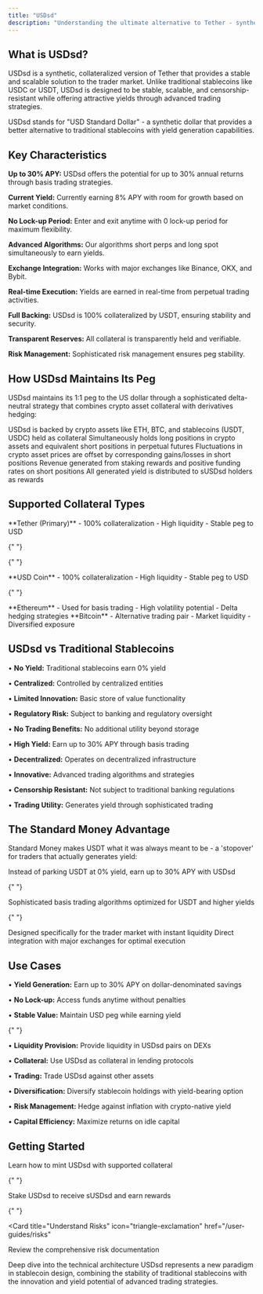 ```yaml
---
title: "USDsd"
description: "Understanding the ultimate alternative to Tether - synthetic dollar with up to 30% yield"
---
```


## What is USDsd?

USDsd is a synthetic, collateralized version of Tether that provides a stable and scalable solution to the trader market. Unlike traditional stablecoins like USDC or USDT, USDsd is designed to be stable, scalable, and censorship-resistant while offering attractive yields through advanced trading strategies.

<Info>
  USDsd stands for "USD Standard Dollar" - a synthetic dollar that provides a
  better alternative to traditional stablecoins with yield generation
  capabilities.
</Info>

## Key Characteristics

<AccordionGroup>
  <Accordion title="High Yield Potential">
    <div className="space-y-3">
      <p><strong>Up to 30% APY:</strong> USDsd offers the potential for up to 30% annual returns through basis trading strategies.</p>
      <p><strong>Current Yield:</strong> Currently earning 8% APY with room for growth based on market conditions.</p>
      <p><strong>No Lock-up Period:</strong> Enter and exit anytime with 0 lock-up period for maximum flexibility.</p>
    </div>
  </Accordion>

<Accordion title="Basis Trade Strategy">
  <div className="space-y-3">
    <p>
      <strong>Advanced Algorithms:</strong> Our algorithms short perps and long
      spot simultaneously to earn yields.
    </p>
    <p>
      <strong>Exchange Integration:</strong> Works with major exchanges like
      Binance, OKX, and Bybit.
    </p>
    <p>
      <strong>Real-time Execution:</strong> Yields are earned in real-time from
      perpetual trading activities.
    </p>
  </div>
</Accordion>

  <Accordion title="100% Collateralized">
    <div className="space-y-3">
      <p><strong>Full Backing:</strong> USDsd is 100% collateralized by USDT, ensuring stability and security.</p>
      <p><strong>Transparent Reserves:</strong> All collateral is transparently held and verifiable.</p>
      <p><strong>Risk Management:</strong> Sophisticated risk management ensures peg stability.</p>
    </div>
  </Accordion>
</AccordionGroup>

## How USDsd Maintains Its Peg

USDsd maintains its 1:1 peg to the US dollar through a sophisticated delta-neutral strategy that combines crypto asset collateral with derivatives hedging:

<Steps>
  <Step title="Crypto Asset Collateral">
    USDsd is backed by crypto assets like ETH, BTC, and stablecoins (USDT, USDC)
    held as collateral
  </Step>
  <Step title="Delta-Neutral Hedging">
    Simultaneously holds long positions in crypto assets and equivalent short
    positions in perpetual futures
  </Step>
  <Step title="Price Stability">
    Fluctuations in crypto asset prices are offset by corresponding gains/losses
    in short positions
  </Step>
  <Step title="Yield Generation">
    Revenue generated from staking rewards and positive funding rates on short
    positions
  </Step>
  <Step title="Reward Distribution">
    All generated yield is distributed to sUSDsd holders as rewards
  </Step>
</Steps>

## Supported Collateral Types

<Columns cols={2}>
  <Card title="USDT" icon="dollar-sign">
    **Tether (Primary)** - 100% collateralization - High liquidity - Stable peg to USD
  </Card>

{" "}

{" "}

<Card title="USDC" icon="credit-card">
  **USD Coin** - 100% collateralization - High liquidity - Stable peg to USD
</Card>

{" "}

<Card title="ETH" icon="ethereum">
  **Ethereum** - Used for basis trading - High volatility potential - Delta
  hedging strategies
</Card>

  <Card title="BTC" icon="bitcoin">
    **Bitcoin** - Alternative trading pair - Market liquidity - Diversified exposure
  </Card>
</Columns>

## USDsd vs Traditional Stablecoins

<AccordionGroup>
  <Accordion title="Traditional Stablecoins (USDT, USDC)">
    <div className="space-y-2">
      <p>• <strong>No Yield:</strong> Traditional stablecoins earn 0% yield</p>
      <p>• <strong>Centralized:</strong> Controlled by centralized entities</p>
      <p>• <strong>Limited Innovation:</strong> Basic store of value functionality</p>
      <p>• <strong>Regulatory Risk:</strong> Subject to banking and regulatory oversight</p>
      <p>• <strong>No Trading Benefits:</strong> No additional utility beyond storage</p>
    </div>
  </Accordion>

  <Accordion title="USDsd (Standard Money)">
    <div className="space-y-2">
      <p>• <strong>High Yield:</strong> Earn up to 30% APY through basis trading</p>
      <p>• <strong>Decentralized:</strong> Operates on decentralized infrastructure</p>
      <p>• <strong>Innovative:</strong> Advanced trading algorithms and strategies</p>
      <p>• <strong>Censorship Resistant:</strong> Not subject to traditional banking regulations</p>
      <p>• <strong>Trading Utility:</strong> Generates yield through sophisticated trading</p>
    </div>
  </Accordion>
</AccordionGroup>

## The Standard Money Advantage

Standard Money makes USDT what it was always meant to be - a 'stopover' for traders that actually generates yield:

<Columns cols={2}>
  <Card title="Better Than Parking" icon="arrow-up">
    Instead of parking USDT at 0% yield, earn up to 30% APY with USDsd
  </Card>

{" "}

<Card title="Advanced Trading" icon="rocket">
  Sophisticated basis trading algorithms optimized for USDT and higher yields
</Card>

{" "}

<Card title="Trader Focused" icon="users">
  Designed specifically for the trader market with instant liquidity
</Card>

  <Card title="Exchange Integration" icon="right-left">
    Direct integration with major exchanges for optimal execution
  </Card>
</Columns>

## Use Cases

<AccordionGroup>
  <Accordion title="High-Yield Savings">
    <div className="space-y-2">
      <p>• <strong>Yield Generation:</strong> Earn up to 30% APY on dollar-denominated savings</p>
      <p>• <strong>No Lock-up:</strong> Access funds anytime without penalties</p>
      <p>• <strong>Stable Value:</strong> Maintain USD peg while earning yield</p>
    </div>
  </Accordion>

{" "}

<Accordion title="Trading & DeFi">
  <div className="space-y-2">
    <p>
      • <strong>Liquidity Provision:</strong> Provide liquidity in USDsd pairs
      on DEXs
    </p>
    <p>
      • <strong>Collateral:</strong> Use USDsd as collateral in lending
      protocols
    </p>
    <p>
      • <strong>Trading:</strong> Trade USDsd against other assets
    </p>
  </div>
</Accordion>

  <Accordion title="Portfolio Management">
    <div className="space-y-2">
      <p>• <strong>Diversification:</strong> Diversify stablecoin holdings with yield-bearing option</p>
      <p>• <strong>Risk Management:</strong> Hedge against inflation with crypto-native yield</p>
      <p>• <strong>Capital Efficiency:</strong> Maximize returns on idle capital</p>
    </div>
  </Accordion>
</AccordionGroup>

## Getting Started

<Columns cols={2}>
  <Card title="Mint USDsd" icon="plus" href="/quickstart">
    Learn how to mint USDsd with supported collateral
  </Card>

{" "}

<Card title="Stake for Yield" icon="lock" href="/user-guides/staking-usdsd">
  Stake USDsd to receive sUSDsd and earn rewards
</Card>

{" "}

<Card
  title="Understand Risks"
  icon="triangle-exclamation"
  href="/user-guides/risks"
>
  Review the comprehensive risk documentation
</Card>

  <Card title="Technical Details" icon="gear" href="/user-guides/overview">
    Deep dive into the technical architecture
  </Card>
</Columns>

<Note>
  USDsd represents a new paradigm in stablecoin design, combining the stability
  of traditional stablecoins with the innovation and yield potential of advanced
  trading strategies.
</Note>
